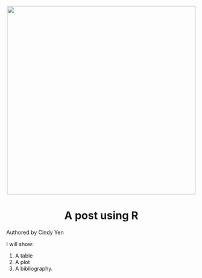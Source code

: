 <br> 
<center><img src="beach.jpeg" width="500"></center>

<center><h1> A post using R </h1></center>


<div align="right">Authored by Cindy Yen</div>

I will show:

1. A table
2. A plot
3. A bibliography.
